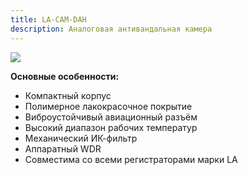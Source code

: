```yaml
---
title: LA-CAM-DAH
description: Аналоговая антивандальная камера
---
```


![](/img/ah-ip-cutout.png)

**Основные особенности:**

* Компактный корпус
* Полимерное лакокрасочное покрытие
* Виброустойчивый авиационный разъём
* Высокий диапазон рабочих температур
* Механический ИК-фильтр
* Аппаратный WDR
* Совместима со всеми регистраторами марки LA
